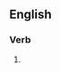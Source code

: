 ==English==

===Verb===
{{head|en|present participle}}

# {{present participle of|procreate|lang=en|nocat=1}}